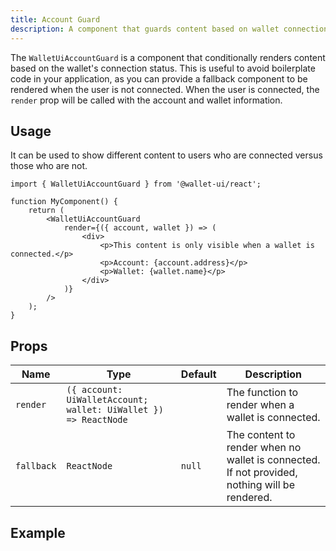 ```yaml
---
title: Account Guard
description: A component that guards content based on wallet connection state.
---
```



The `WalletUiAccountGuard` is a component that conditionally renders content based on the wallet's connection status. This is useful to avoid boilerplate code in your application, as you can provide a fallback component to be rendered when the user is not connected. When the user is connected, the `render` prop will be called with the account and wallet information.

## Usage

It can be used to show different content to users who are connected versus those who are not.

```tsx
import { WalletUiAccountGuard } from '@wallet-ui/react';

function MyComponent() {
    return (
        <WalletUiAccountGuard
            render={({ account, wallet }) => (
                <div>
                    <p>This content is only visible when a wallet is connected.</p>
                    <p>Account: {account.address}</p>
                    <p>Wallet: {wallet.name}</p>
                </div>
            )}
        />
    );
}
```

## Props

| Name       | Type                                                            | Default | Description                                                                                   |
| ---------- | --------------------------------------------------------------- | ------- | --------------------------------------------------------------------------------------------- |
| `render`   | `({ account: UiWalletAccount; wallet: UiWallet }) => ReactNode` |         | The function to render when a wallet is connected.                                            |
| `fallback` | `ReactNode`                                                     | `null`  | The content to render when no wallet is connected. If not provided, nothing will be rendered. |

## Example

<DocsReactComponentAccountGuard />
